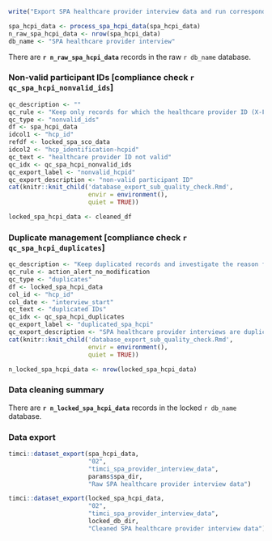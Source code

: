 ```r
write("Export SPA healthcare provider interview data and run corresponding quality checks", stderr())
```

```r
spa_hcpi_data <- process_spa_hcpi_data(spa_hcpi_data)
n_raw_spa_hcpi_data <- nrow(spa_hcpi_data)
db_name <- "SPA healthcare provider interview"
```

There are **`r n_raw_spa_hcpi_data`** records in the raw `r db_name` database.

### Non-valid participant IDs [compliance check `r qc_spa_hcpi_nonvalid_ids`]\n\n

```r
qc_description <- ""
qc_rule <- "Keep only records for which the healthcare provider ID (X-Fxxxx-Hxx) has been found in the locked SPA sick child observation database."
qc_type <- "nonvalid_ids"
df <- spa_hcpi_data
idcol1 <- "hcp_id"
refdf <- locked_spa_sco_data
idcol2 <- "hcp_identification-hcpid"
qc_text <- "healthcare provider ID not valid"
qc_idx <- qc_spa_hcpi_nonvalid_ids
qc_export_label <- "nonvalid_hcpid"
qc_export_description <- "non-valid participant ID"
cat(knitr::knit_child('database_export_sub_quality_check.Rmd',
                      envir = environment(),
                      quiet = TRUE))
```

```r
locked_spa_hcpi_data <- cleaned_df
```

### Duplicate management [compliance check `r qc_spa_hcpi_duplicates`]\n\n

```r
qc_description <- "Keep duplicated records and investigate the reason for duplicates."
qc_rule <- action_alert_no_modification
qc_type <- "duplicates"
df <- locked_spa_hcpi_data
col_id <- "hcp_id"
col_date <- "interview_start"
qc_text <- "duplicated IDs"
qc_idx <- qc_spa_hcpi_duplicates
qc_export_label <- "duplicated_spa_hcpi"
qc_export_description <- "SPA healthcare provider interviews are duplicated"
cat(knitr::knit_child('database_export_sub_quality_check.Rmd',
                      envir = environment(),
                      quiet = TRUE))
```

```r
n_locked_spa_hcpi_data <- nrow(locked_spa_hcpi_data)
```

### Data cleaning summary\n\n

There are **`r n_locked_spa_hcpi_data`** records in the locked `r db_name` database.

### Data export\n\n

```r
timci::dataset_export(spa_hcpi_data,
                      "02",
                      "timci_spa_provider_interview_data",
                      params$spa_dir,
                      "Raw SPA healthcare provider interview data")
```

```r
timci::dataset_export(locked_spa_hcpi_data,
                      "02",
                      "timci_spa_provider_interview_data",
                      locked_db_dir,
                      "Cleaned SPA healthcare provider interview data")
```
